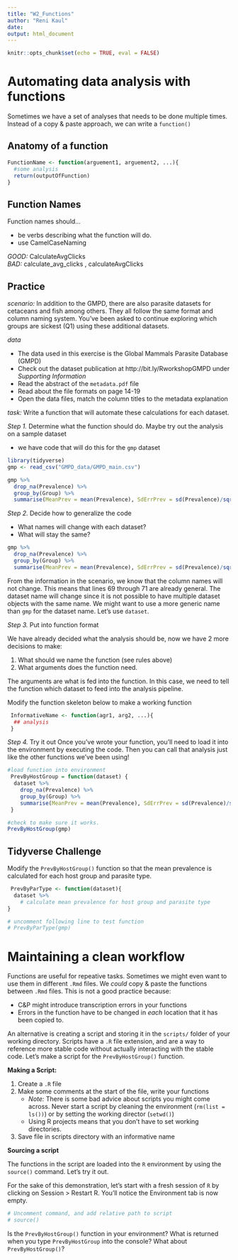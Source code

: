 ```yaml
---
title: "W2_Functions"
author: "Reni Kaul"
date: 
output: html_document
---
```


```r
knitr::opts_chunk$set(echo = TRUE, eval = FALSE)
```


# Automating data analysis with functions


Sometimes we have a set of analyses that needs to be done multiple times. Instead of a copy & paste approach, we can write a `function()` 


## Anatomy of a function 

```r
FunctionName <- function(arguement1, arguement2, ...){
  #some analysis
  return(outputOfFunction)
}

```


## Function Names

Function names should...

* be verbs describing what the function will do. 
* use CamelCaseNaming 

*GOOD:* CalculateAvgClicks  
*BAD:* calculate_avg_clicks , calculateAvgClicks 

## Practice 

*scenario:* In addition to the GMPD, there are also parasite datasets for cetaceans and fish among others. They all follow the same format and column naming system. You've been asked to continue exploring which groups are sickest (Q1) using these additional datasets. 

*data*

* The data used in this exercise is the Global Mammals Parasite Database (GMPD)
* Check out the dataset publication at http://bit.ly/RworkshopGMPD under *Supporting Information*
* Read the abstract of the `metadata.pdf` file 
* Read about the file formats on page 14-19
* Open the data files, match the column titles to the metadata explanation  

*task:* Write a function that will automate these calculations for each dataset. 

*Step 1.* Determine what the function should do. Maybe try out the analysis on a sample dataset

  * we have code that will do this for the `gmp` dataset

```r
library(tidyverse)
gmp <- read_csv("GMPD_data/GMPD_main.csv")

gmp %>%
  drop_na(Prevalence) %>%
  group_by(Group) %>%
  summarise(MeanPrev = mean(Prevalence), SdErrPrev = sd(Prevalence)/sqrt(n()))
```

*Step 2.* Decide how to generalize the code

  * What names will change with each dataset? 
  * What will stay the same? 

```r
gmp %>%
  drop_na(Prevalence) %>%
  group_by(Group) %>%
  summarise(MeanPrev = mean(Prevalence), SdErrPrev = sd(Prevalence)/sqrt(n()))
```

From the information in the scenario, we know that the column names will not change. This means that lines 69 through 71 are already general. The dataset name will change since it is not possible to have multiple dataset objects with the same name. We might want to use a more generic name than `gmp` for the dataset name. Let's use `dataset`.

*Step 3.* Put into function format

We have already decided what the analysis should be, now we have 2 more decisions to make:

1. What should we name the function (see rules above)
2. What arguments does the function need.

The arguments are what is fed into the function. In this case, we need to tell the function which dataset to feed into the analysis pipeline. 

Modify the function skeleton below to make a working function

```r
 InformativeName <- function(agr1, arg2, ...){
  ## analysis
 }

```

*Step 4.* Try it out
  Once you've wrote your function, you'll need to load it into the environment by executing the code. Then you can call that analysis just like the other functions we've been using!

```r
#load function into environment
 PrevByHostGroup = function(dataset) {
  dataset %>%
    drop_na(Prevalence) %>%
    group_by(Group) %>%
    summarise(MeanPrev = mean(Prevalence), SdErrPrev = sd(Prevalence)/sqrt(n()))
 }

#check to make sure it works. 
PrevByHostGroup(gmp)
```

## Tidyverse Challenge

 Modify the `PrevByHostGroup()` function so that the mean prevalence is calculated for each host group and parasite type. 
 
```r
 PrevByParType <- function(dataset){
  dataset %>%
    # calculate mean prevalence for host group and parasite type   
}

# uncomment following line to test function
# PrevByParType(gmp)
```


# Maintaining a clean workflow 

Functions are useful for repeative tasks. Sometimes we might even want to use them in different `.Rmd` files. We *could* copy & paste the functions between `.Rmd` files. This is not a good practice because:

- C&P might introduce transcription errors in your functions
- Errors in the function have to be changed in *each* location that it has been copied to. 

An alternative is creating a script and storing it in the `scripts/` folder of your working directory. Scripts have a `.R` file extension, and are a way to reference more stable code without actually interacting with the stable code. Let's make a script for the `PrevByHostGroup()` function. 

**Making a Script:**

1. Create a `.R` file 
2. Make some comments at the start of the file, write your functions
    - *Note:* There is some bad advice about scripts you might come across. Never start a script by cleaning the environment (`rm(list = ls())`) or by setting the working director (`setwd()`)
    - Using R projects means that you don't have to set working directories. 
3. Save file in scripts directory with an informative name

**Sourcing a script**

The functions in the script are loaded into the `R` environment by using the `source()` command. Let's try it out. 

For the sake of this demonstration, let's start with a fresh session of `R` by clicking on Session > Restart R. You'll notice the Environment tab is now empty. 


```r
# Uncomment command, and add relative path to script
# source()

```

Is the `PrevByHostGroup()` function in your environment? What is returned when you type `PrevByHostGroup` into the console? What about `PrevByHostGroup()`? 



